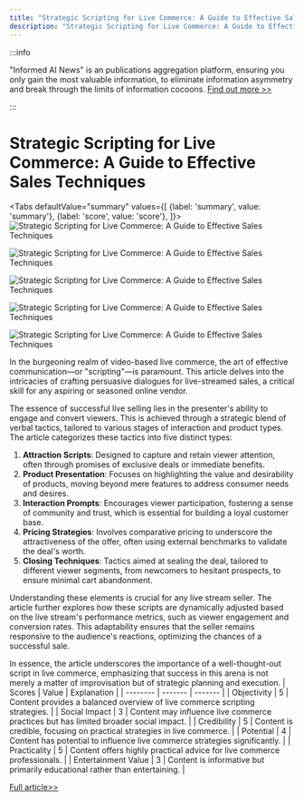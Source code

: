 ```yaml
---
title: "Strategic Scripting for Live Commerce: A Guide to Effective Sales Techniques"
description: "Strategic Scripting for Live Commerce: A Guide to Effective Sales Techniques"
---
```



:::info

"Informed AI News" is an publications aggregation platform, ensuring you only gain the most valuable information, to eliminate information asymmetry and break through the limits of information cocoons.  [Find out more >>](/)

:::

# Strategic Scripting for Live Commerce: A Guide to Effective Sales Techniques


<Tabs
	defaultValue="summary"
	values={[
	{label: 'summary', value: 'summary'},
	{label: 'score', value: 'score'},
]}>
<TabItem value="summary">
<img
  src="https://image.informedainews.com/2024/06/06/Re-sta-1717676113-0.jpg"
  alt="Strategic Scripting for Live Commerce: A Guide to Effective Sales Techniques"
/>

<img
  src="https://image.informedainews.com/2024/06/06/Re-JmZ-1717676113-1.jpg"
  alt="Strategic Scripting for Live Commerce: A Guide to Effective Sales Techniques"
/>

<img
  src="https://image.informedainews.com/2024/06/06/Re-n3G-1717676113-2.jpg"
  alt="Strategic Scripting for Live Commerce: A Guide to Effective Sales Techniques"
/>

<img
  src="https://image.informedainews.com/2024/06/06/Re-2II-1717676113-3.jpg"
  alt="Strategic Scripting for Live Commerce: A Guide to Effective Sales Techniques"
/>

<img
  src="https://image.informedainews.com/2024/06/06/Re-ijT-1717676113-4.jpg"
  alt="Strategic Scripting for Live Commerce: A Guide to Effective Sales Techniques"
/>



In the burgeoning realm of video-based live commerce, the art of effective communication—or "scripting"—is paramount. This article delves into the intricacies of crafting persuasive dialogues for live-streamed sales, a critical skill for any aspiring or seasoned online vendor.

The essence of successful live selling lies in the presenter's ability to engage and convert viewers. This is achieved through a strategic blend of verbal tactics, tailored to various stages of interaction and product types. The article categorizes these tactics into five distinct types:

1. **Attraction Scripts**: Designed to capture and retain viewer attention, often through promises of exclusive deals or immediate benefits.
2. **Product Presentation**: Focuses on highlighting the value and desirability of products, moving beyond mere features to address consumer needs and desires.
3. **Interaction Prompts**: Encourages viewer participation, fostering a sense of community and trust, which is essential for building a loyal customer base.
4. **Pricing Strategies**: Involves comparative pricing to underscore the attractiveness of the offer, often using external benchmarks to validate the deal's worth.
5. **Closing Techniques**: Tactics aimed at sealing the deal, tailored to different viewer segments, from newcomers to hesitant prospects, to ensure minimal cart abandonment.

Understanding these elements is crucial for any live stream seller. The article further explores how these scripts are dynamically adjusted based on the live stream's performance metrics, such as viewer engagement and conversion rates. This adaptability ensures that the seller remains responsive to the audience's reactions, optimizing the chances of a successful sale.

In essence, the article underscores the importance of a well-thought-out script in live commerce, emphasizing that success in this arena is not merely a matter of improvisation but of strategic planning and execution.
</TabItem>
<TabItem value="score">
	| Scores     | Value   | Explanation |
	| -------- | ------- | ------- |
	| Objectivity  | 5    | Content provides a balanced overview of live commerce scripting strategies.    |
	| Social Impact | 3     | Content may influence live commerce practices but has limited broader social impact.    |
	| Credibility    | 5    | Content is credible, focusing on practical strategies in live commerce.    |
	| Potential    | 4    | Content has potential to influence live commerce strategies significantly.    |
	| Practicality    | 5    | Content offers highly practical advice for live commerce professionals.    |
	| Entertainment Value    | 3    | Content is informative but primarily educational rather than entertaining.    |
</TabItem>
</Tabs>

[Full article>>](https://www.woshipm.com/operate/6065985.html)
